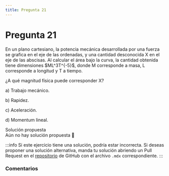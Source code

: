 ```yaml
---
title: Pregunta 21
---
```



# Pregunta 21

<div className="exercise">
En un plano cartesiano, la potencia mecánica desarrollada por una fuerza se grafica en el eje de las
ordenadas, y una cantidad desconocida X en el eje de las abscisas. Al calcular el área bajo la curva,
la cantidad obtenida tiene dimensiones $ML^3T^{-5}$, donde M corresponde a masa, L corresponde a
longitud y T a tiempo.

¿A qué magnitud física puede corresponder X?

a) Trabajo mecánico.

b) Rapidez.

c) Aceleración.

d) Momentum lineal.

</div>

<MDXDetails>
<summary>Solución propuesta</summary>

<div className="exercise">
Aún no hay solución propuesta 🥲
</div>

:::info
Si este ejercicio tiene una solución, podría estar incorrecta. Si deseas proponer una solución alternativa, manda tu solución abriendo
un Pull Request en el [repositorio](https://github.com/crow-rojas/apuntes-fundamentals/pulls) de GitHub con el archivo
`.mdx` correspondiente.
:::

</MDXDetails>

### Comentarios

<Disqus
  url="https://crow-rojas.github.io/apuntes-fundamentals/docs/mathematics/linear-algebra/exercises/2024-2/p08"
  identifier="docs/mathematics/linear-algebra/exercises/2024-2/p08"
  title="2024-2 Álgebra Lineal - Pregunta 08"
/>
